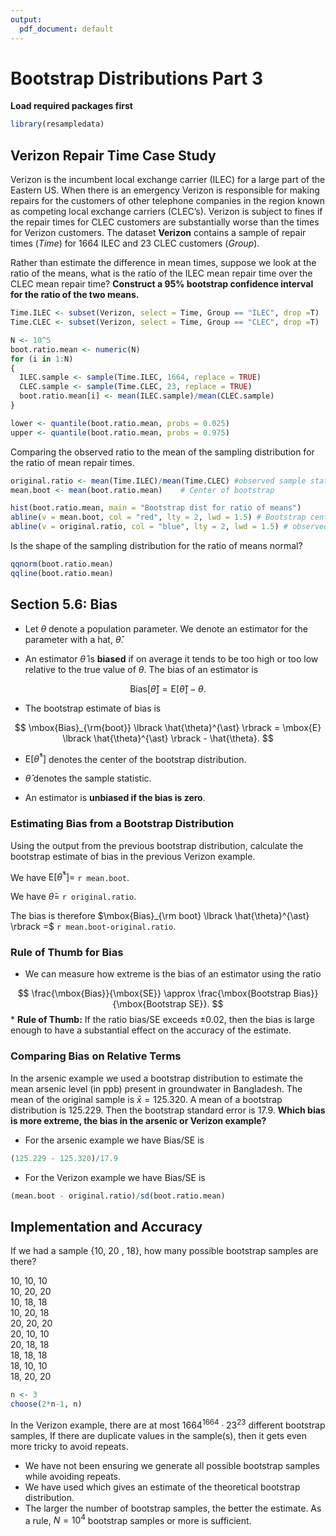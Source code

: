 ```yaml
---
output:
  pdf_document: default
---
```


# Bootstrap Distributions Part 3

**Load required packages first**
```r
library(resampledata)
```

## Verizon Repair Time Case Study

Verizon is the incumbent local exchange carrier (ILEC) for a large part of the Eastern US. When there is an emergency Verizon is responsible for making repairs for the customers of other telephone companies in the region known as competing local exchange carriers (CLEC's). Verizon is subject to fines if the repair times for CLEC customers are substantially worse than the times for Verizon customers. The dataset **Verizon** contains a sample of repair times (*Time*) for 1664 ILEC and 23 CLEC customers (*Group*). 

Rather than estimate the difference in mean times, suppose we look at the ratio of the means, what is the ratio of the ILEC mean repair time over the CLEC mean repair time?  **Construct a 95% bootstrap confidence interval for the ratio of the two means.**

```r
Time.ILEC <- subset(Verizon, select = Time, Group == "ILEC", drop =T)
Time.CLEC <- subset(Verizon, select = Time, Group == "CLEC", drop =T)

N <- 10^5
boot.ratio.mean <- numeric(N)
for (i in 1:N)
{
  ILEC.sample <- sample(Time.ILEC, 1664, replace = TRUE)
  CLEC.sample <- sample(Time.CLEC, 23, replace = TRUE)
  boot.ratio.mean[i] <- mean(ILEC.sample)/mean(CLEC.sample)
}

lower <- quantile(boot.ratio.mean, probs = 0.025)
upper <- quantile(boot.ratio.mean, probs = 0.975)
```

Comparing the observed ratio to the mean of the sampling distribution for the ratio of mean repair times.

```r
original.ratio <- mean(Time.ILEC)/mean(Time.CLEC) #observed sample stat
mean.boot <- mean(boot.ratio.mean)    # Center of bootstrap

hist(boot.ratio.mean, main = "Bootstrap dist for ratio of means")
abline(v = mean.boot, col = "red", lty = 2, lwd = 1.5) # Bootstrap center
abline(v = original.ratio, col = "blue", lty = 2, lwd = 1.5) # observed stat
```

Is the shape of the sampling distribution for the ratio of means normal?

```r
qqnorm(boot.ratio.mean)
qqline(boot.ratio.mean)
```

## Section 5.6: Bias

* Let $\theta$ denote a population parameter. We denote an estimator for the parameter with a hat, $\widehat{\theta}$.

* An estimator $\hat{\theta}$ is **biased** if on average it tends to be too high or too low relative to the true value of $\theta$. The bias of an estimator is

$$ 
\mbox{Bias}\lbrack \hat{\theta} \rbrack = \mbox{E} \lbrack \hat{\theta} \rbrack - \theta. 
$$

* The bootstrap estimate of bias is
 
$$
\mbox{Bias}_{\rm{boot}} \lbrack \hat{\theta}^{\ast} \rbrack =  \mbox{E} \lbrack \hat{\theta}^{\ast} \rbrack - \hat{\theta}.
$$

+ $\mbox{E} \lbrack \hat{\theta}^{\ast} \rbrack$ denotes the center of the bootstrap distribution.

+ $\hat{\theta}$ denotes the sample statistic.

* An estimator is **unbiased if the bias is zero**.

### Estimating Bias from a Bootstrap Distribution

Using the output from the previous bootstrap distribution, calculate the bootstrap estimate of bias in the previous Verizon example.

We have $\mbox{E} \lbrack \hat{\theta}^{\ast} \rbrack =$ `r mean.boot`.

We have $\hat{\theta} =$ `r original.ratio`.

The bias is therefore $\mbox{Bias}_{\rm boot} \lbrack \hat{\theta}^{\ast} \rbrack =$ `r mean.boot-original.ratio`.

### Rule of Thumb for Bias

* We can measure how extreme is the bias of an estimator using the ratio

$$
\frac{\mbox{Bias}}{\mbox{SE}} \approx  \frac{\mbox{Bootstrap Bias}}{\mbox{Bootstrap SE}}.
$$
* **Rule of Thumb:** If the ratio bias/SE exceeds $\pm 0.02$, then the bias is large enough to have a substantial effect on the accuracy of the estimate.

### Comparing Bias on Relative Terms

In the arsenic example  we used a bootstrap distribution to estimate the mean arsenic level (in ppb) present in groundwater in Bangladesh. The mean of the original sample is $\bar{x} = 125.320$. A mean of a bootstrap distribution is $125.229$. Then the bootstrap standard error is 17.9. **Which bias is more extreme, the bias in the arsenic or Verizon example?**

* For the arsenic example we have Bias/SE is 

```r
(125.229 - 125.320)/17.9
```

* For the Verizon example we have Bias/SE is 

```r
(mean.boot - original.ratio)/sd(boot.ratio.mean)
```

## Implementation and Accuracy

If we had a sample {10,  20 , 18}, how many possible bootstrap samples are there?

10, 10, 10  
10, 20, 20  
10, 18, 18  
10, 20, 18  
20, 20, 20  
20, 10, 10  
20, 18, 18  
18, 18, 18  
18, 10, 10  
18, 20, 20  

```r
n <- 3
choose(2*n-1, n)
```

In the Verizon example, there are at most $1664^{1664} \cdot 23^{23}$ different bootstrap samples, If there are duplicate values in the sample(s), then it gets even more tricky to avoid repeats.

* We have not been ensuring we generate all possible bootstrap samples while avoiding repeats.  
* We have used \textbf{Monte Carlo sampling} which gives an estimate of the theoretical bootstrap distribution.  
* The larger the number of bootstrap samples, the better the estimate. As a rule, $N=10^4$ bootstrap samples or more is sufficient.  

